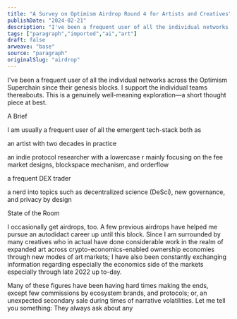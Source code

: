 ```yaml
---
title: "A Survey on Optimism Airdrop Round 4 for Artists and Creatives"
publishDate: "2024-02-21"
description: "I've been a frequent user of all the individual networks across the Optimism Superchain since their genesis blocks. I support the individual teams th......"
tags: ["paragraph","imported","ai","art"]
draft: false
arweave: "base"
source: "paragraph"
originalSlug: "airdrop"
---
```


>
I've been a frequent user of all the individual networks across the Optimism Superchain since their genesis blocks. I support the individual teams thereabouts. This is a genuinely well-meaning exploration—a short thought piece at best.

A Brief

I am usually a frequent user of all the emergent tech-stack both as

an artist with two decades in practice

an indie protocol researcher with a lowercase r mainly focusing on the fee market designs, blockspace mechanism, and orderflow

a frequent DEX trader

a nerd into topics such as decentralized science (DeSci), new governance, and privacy by design

State of the Room

I occasionally get airdrops, too. A few previous airdrops have helped me pursue an autodidact career up until this block. Since I am surrounded by many creatives who in actual have done considerable work in the realm of expanded art across crypto-economics-enabled ownership economies through new modes of art markets; I have also been constantly exchanging information regarding especially the economics side of the markets especially through late 2022 up to-day.

Many of these figures have been having hard times making the ends, except few commissions by ecosystem brands, and protocols; or, an unexpected secondary sale during times of narrative volatilities. Let me tell you something: They always ask about any